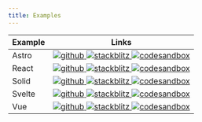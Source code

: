 ```yaml
---
title: Examples
---
```


<table>
  <thead>
    <tr>
      <th>Example</th>
      <th>Links</th>
    </tr>
  </thead>
  <tbody>
    <tr>
      <td class="align-middle">
        <div class="flex items-center gap-2">Astro</div>
      </td>
      <td class="align-middle">
        <div class="flex items-center gap-2">
          <a title="github" href="https://github.com/regions-of-indonesia/example-astro" target="_blank">
            <img alt="github" class="m-0" src="https://none.deno.dev/ui/icon-button/simple?i=github" />
          </a>
          <a
            title="stackblitz"
            href="https://stackblitz.com/fork/github/regions-of-indonesia/example-astro?title=Example%20Astro%20%7C%20Regions%20of%20Indonesia&description=Example%20Astro%20%7C%20Regions%20of%20Indonesia&file=src%2Fpages%2Findex.astro"
            target="_blank"
          >
            <img alt="stackblitz" class="m-0" src="https://none.deno.dev/ui/icon-button/simple?i=stackblitz" />
          </a>
          <a
            title="codesandbox"
            href="https://codesandbox.io/p/sandbox/github/regions-of-indonesia/example-astro?file=src%2Fpages%2Findex.astro"
            target="_blank"
          >
            <img alt="codesandbox" class="m-0" src="https://none.deno.dev/ui/icon-button/simple?i=codesandbox" />
          </a>
        </div>
      </td>
    </tr>
    <tr>
      <td class="align-middle">
        <div class="flex items-center gap-2">React</div>
      </td>
      <td class="align-middle">
        <div class="flex items-center gap-2">
          <a title="github" href="https://github.com/regions-of-indonesia/example-react" target="_blank">
            <img alt="github" class="m-0" src="https://none.deno.dev/ui/icon-button/simple?i=github" />
          </a>
          <a
            title="stackblitz"
            href="https://stackblitz.com/fork/github/regions-of-indonesia/example-react?title=Example%20React%20%7C%20Regions%20of%20Indonesia&description=Example%20React%20%7C%20Regions%20of%20Indonesia&file=src%2FApp.tsx"
            target="_blank"
          >
            <img alt="stackblitz" class="m-0" src="https://none.deno.dev/ui/icon-button/simple?i=stackblitz" />
          </a>
          <a
            title="codesandbox"
            href="https://codesandbox.io/p/sandbox/github/regions-of-indonesia/example-react?file=src%2FApp.tsx"
            target="_blank"
          >
            <img alt="codesandbox" class="m-0" src="https://none.deno.dev/ui/icon-button/simple?i=codesandbox" />
          </a>
        </div>
      </td>
    </tr>
    <tr>
      <td class="align-middle">
        <div class="flex items-center gap-2">Solid</div>
      </td>
      <td class="align-middle">
        <div class="flex items-center gap-2">
          <a title="github" href="https://github.com/regions-of-indonesia/example-solid" target="_blank">
            <img alt="github" class="m-0" src="https://none.deno.dev/ui/icon-button/simple?i=github" />
          </a>
          <a
            title="stackblitz"
            href="https://stackblitz.com/fork/github/regions-of-indonesia/example-solid?title=Example%20Solid%20%7C%20Regions%20of%20Indonesia&description=Example%20Solid%20%7C%20Regions%20of%20Indonesia&file=src%2FApp.tsx"
            target="_blank"
          >
            <img alt="stackblitz" class="m-0" src="https://none.deno.dev/ui/icon-button/simple?i=stackblitz" />
          </a>
          <a
            title="codesandbox"
            href="https://codesandbox.io/p/sandbox/github/regions-of-indonesia/example-solid?file=src%2FApp.tsx"
            target="_blank"
          >
            <img alt="codesandbox" class="m-0" src="https://none.deno.dev/ui/icon-button/simple?i=codesandbox" />
          </a>
        </div>
      </td>
    </tr>
    <tr>
      <td class="align-middle">
        <div class="flex items-center gap-2">Svelte</div>
      </td>
      <td class="align-middle">
        <div class="flex items-center gap-2">
          <a title="github" href="https://github.com/regions-of-indonesia/example-svelte" target="_blank">
            <img alt="github" class="m-0" src="https://none.deno.dev/ui/icon-button/simple?i=github" />
          </a>
          <a
            title="stackblitz"
            href="https://stackblitz.com/fork/github/regions-of-indonesia/example-svelte?title=Example%20Svelte%20%7C%20Regions%20of%20Indonesia&description=Example%20Svelte%20%7C%20Regions%20of%20Indonesia&file=src%2FApp.svelte"
            target="_blank"
          >
            <img alt="stackblitz" class="m-0" src="https://none.deno.dev/ui/icon-button/simple?i=stackblitz" />
          </a>
          <a
            title="codesandbox"
            href="https://codesandbox.io/p/sandbox/github/regions-of-indonesia/example-svelte?file=src%2FApp.svelte"
            target="_blank"
          >
            <img alt="codesandbox" class="m-0" src="https://none.deno.dev/ui/icon-button/simple?i=codesandbox" />
          </a>
        </div>
      </td>
    </tr>
    <tr>
      <td class="align-middle">
        <div class="flex items-center gap-2">Vue</div>
      </td>
      <td class="align-middle">
        <div class="flex items-center gap-2">
          <a title="github" href="https://github.com/regions-of-indonesia/example-vue" target="_blank">
            <img alt="github" class="m-0" src="https://none.deno.dev/ui/icon-button/simple?i=github" />
          </a>
          <a
            title="stackblitz"
            href="https://stackblitz.com/fork/github/regions-of-indonesia/example-vue?title=Example%20Vue%20%7C%20Regions%20of%20Indonesia&description=Example%20Vue%20%7C%20Regions%20of%20Indonesia&file=src%2FApp.vue"
            target="_blank"
          >
            <img alt="stackblitz" class="m-0" src="https://none.deno.dev/ui/icon-button/simple?i=stackblitz" />
          </a>
          <a
            title="codesandbox"
            href="https://codesandbox.io/p/sandbox/github/regions-of-indonesia/example-vue?file=src%2FApp.vue"
            target="_blank"
          >
            <img alt="codesandbox" class="m-0" src="https://none.deno.dev/ui/icon-button/simple?i=codesandbox" />
          </a>
        </div>
      </td>
    </tr>
  </tbody>
</table>
